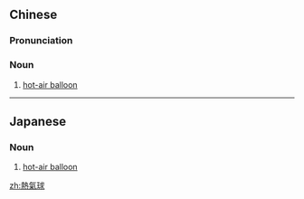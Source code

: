 {{also|热气球}}
==Chinese==
{{zh-forms|s=热气球|type=21}}
{{wikipedia|lang=zh}}

===Pronunciation===
{{zh-pron
|m=rèqìqiú,er=y
|c=jit6 hei3 kau4
|cat=n
}}

===Noun===
{{zh-noun}}

# [[hot-air balloon]] {{zh-mw|隻}}

----

==Japanese==
{{ja-kanjitab|ねつ|き|きゅう|yomi=o}}

===Noun===
{{ja-noun|ねつききゅう|shin=熱気球}}

# [[hot-air balloon]]

[[zh:熱氣球]]